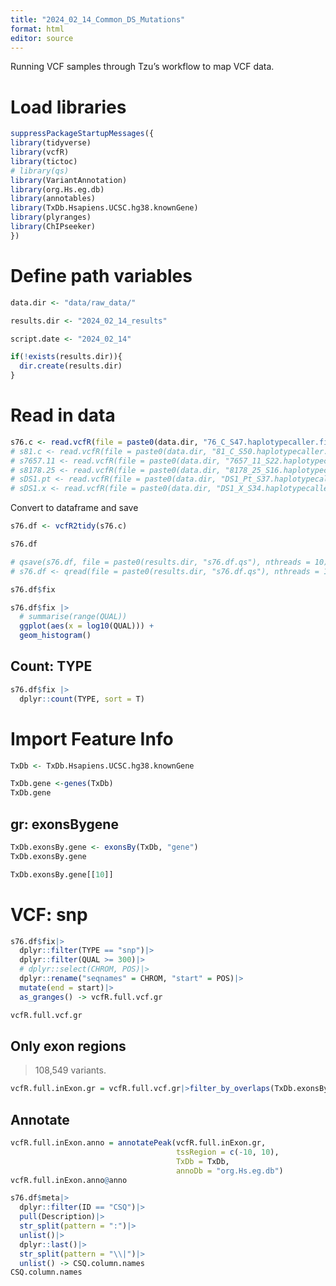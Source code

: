 ---
title: "2024_02_14_Common_DS_Mutations"
format: html
editor: source
---

Running VCF samples through Tzu's workflow to map VCF data.

# Load libraries

```{r}
suppressPackageStartupMessages({
library(tidyverse)
library(vcfR)
library(tictoc)
# library(qs)
library(VariantAnnotation)
library(org.Hs.eg.db)
library(annotables)
library(TxDb.Hsapiens.UCSC.hg38.knownGene)
library(plyranges)
library(ChIPseeker) 
})
```

# Define path variables

```{r}
data.dir <- "data/raw_data/"

results.dir <- "2024_02_14_results"

script.date <- "2024_02_14"

if(!exists(results.dir)){
  dir.create(results.dir)
}
```

# Read in data

```{r}
s76.c <- read.vcfR(file = paste0(data.dir, "76_C_S47.haplotypecaller.filtered_snpEff.ann.vcf"))
# s81.c <- read.vcfR(file = paste0(data.dir, "81_C_S50.haplotypecaller.filtered_snpEff.ann.vcf"))
# s7657.11 <- read.vcfR(file = paste0(data.dir, "7657_11_S22.haplotypecaller.filtered_snpEff.ann.vcf"))
# s8178.25 <- read.vcfR(file = paste0(data.dir, "8178_25_S16.haplotypecaller.filtered_snpEff.ann.vcf"))
# sDS1.pt <- read.vcfR(file = paste0(data.dir, "DS1_Pt_S37.haplotypecaller.filtered_snpEff.ann.vcf"))
# sDS1.x <- read.vcfR(file = paste0(data.dir, "DS1_X_S34.haplotypecaller.filtered_snpEff.ann.vcf"))
```

Convert to dataframe and save

```{r}
s76.df <- vcfR2tidy(s76.c)

s76.df

# qsave(s76.df, file = paste0(results.dir, "s76.df.qs"), nthreads = 10)
# s76.df <- qread(file = paste0(results.dir, "s76.df.qs"), nthreads = 10)
```

```{r}
s76.df$fix
```

```{r}
s76.df$fix |> 
  # summarise(range(QUAL))
  ggplot(aes(x = log10(QUAL))) +
  geom_histogram()
```
## Count: TYPE

```{r}
s76.df$fix |>
  dplyr::count(TYPE, sort = T)
```

# Import Feature Info

```{r}
TxDb <- TxDb.Hsapiens.UCSC.hg38.knownGene
```

```{r}
TxDb.gene <-genes(TxDb)
TxDb.gene
```

## gr: exonsBygene

```{r}
TxDb.exonsBy.gene <- exonsBy(TxDb, "gene")
TxDb.exonsBy.gene
```

```{r}
TxDb.exonsBy.gene[[10]]
```

# VCF: snp

```{r}
s76.df$fix|>
  dplyr::filter(TYPE == "snp")|>
  dplyr::filter(QUAL >= 300)|>
  # dplyr::select(CHROM, POS)|>
  dplyr::rename("seqnames" = CHROM, "start" = POS)|>
  mutate(end = start)|>
  as_granges() -> vcfR.full.vcf.gr

vcfR.full.vcf.gr
```

## Only exon regions

> 108,549 variants.

```{r}
vcfR.full.inExon.gr = vcfR.full.vcf.gr|>filter_by_overlaps(TxDb.exonsBy.gene)
```

## Annotate

```{r}
vcfR.full.inExon.anno = annotatePeak(vcfR.full.inExon.gr,
                                     tssRegion = c(-10, 10),
                                     TxDb = TxDb,
                                     annoDb = "org.Hs.eg.db")
vcfR.full.inExon.anno@anno
```

```{r}
s76.df$meta|>
  dplyr::filter(ID == "CSQ")|>
  pull(Description)|>
  str_split(pattern = ":")|>
  unlist()|>
  dplyr::last()|>
  str_split(pattern = "\\|")|>
  unlist() -> CSQ.column.names
CSQ.column.names
```
























